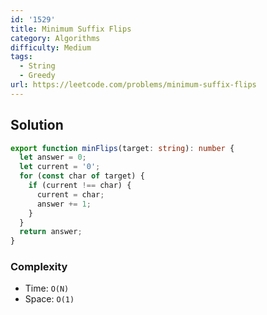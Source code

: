 ```yaml
---
id: '1529'
title: Minimum Suffix Flips
category: Algorithms
difficulty: Medium
tags:
  - String
  - Greedy
url: https://leetcode.com/problems/minimum-suffix-flips
---
```


## Solution

```typescript showLineNumbers
export function minFlips(target: string): number {
  let answer = 0;
  let current = '0';
  for (const char of target) {
    if (current !== char) {
      current = char;
      answer += 1;
    }
  }
  return answer;
}
```

### Complexity

- Time: `O(N)`
- Space: `O(1)`
